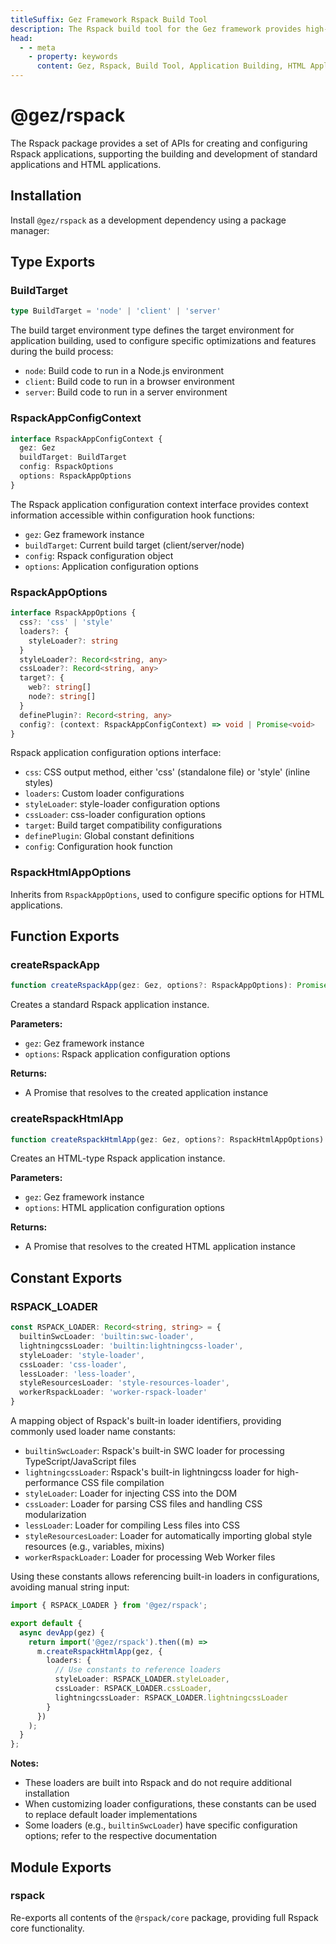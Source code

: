 ```yaml
---
titleSuffix: Gez Framework Rspack Build Tool
description: The Rspack build tool for the Gez framework provides high-performance application building capabilities, supporting the development and building of standard applications and HTML applications, with built-in multiple resource processors and optimization configurations.
head:
  - - meta
    - property: keywords
      content: Gez, Rspack, Build Tool, Application Building, HTML Application, TypeScript, CSS, Resource Processing, Performance Optimization
---
```



# @gez/rspack

The Rspack package provides a set of APIs for creating and configuring Rspack applications, supporting the building and development of standard applications and HTML applications.

## Installation

Install `@gez/rspack` as a development dependency using a package manager:

<PackageManagerTabs command="install @gez/rspack -D" />

## Type Exports

### BuildTarget

```ts
type BuildTarget = 'node' | 'client' | 'server'
```

The build target environment type defines the target environment for application building, used to configure specific optimizations and features during the build process:
- `node`: Build code to run in a Node.js environment
- `client`: Build code to run in a browser environment
- `server`: Build code to run in a server environment

### RspackAppConfigContext

```ts
interface RspackAppConfigContext {
  gez: Gez
  buildTarget: BuildTarget
  config: RspackOptions
  options: RspackAppOptions
}
```

The Rspack application configuration context interface provides context information accessible within configuration hook functions:
- `gez`: Gez framework instance
- `buildTarget`: Current build target (client/server/node)
- `config`: Rspack configuration object
- `options`: Application configuration options

### RspackAppOptions

```ts
interface RspackAppOptions {
  css?: 'css' | 'style'
  loaders?: {
    styleLoader?: string
  }
  styleLoader?: Record<string, any>
  cssLoader?: Record<string, any>
  target?: {
    web?: string[]
    node?: string[]
  }
  definePlugin?: Record<string, any>
  config?: (context: RspackAppConfigContext) => void | Promise<void>
}
```

Rspack application configuration options interface:
- `css`: CSS output method, either 'css' (standalone file) or 'style' (inline styles)
- `loaders`: Custom loader configurations
- `styleLoader`: style-loader configuration options
- `cssLoader`: css-loader configuration options
- `target`: Build target compatibility configurations
- `definePlugin`: Global constant definitions
- `config`: Configuration hook function

### RspackHtmlAppOptions

Inherits from `RspackAppOptions`, used to configure specific options for HTML applications.

## Function Exports

### createRspackApp

```ts
function createRspackApp(gez: Gez, options?: RspackAppOptions): Promise<App>
```

Creates a standard Rspack application instance.

**Parameters:**
- `gez`: Gez framework instance
- `options`: Rspack application configuration options

**Returns:**
- A Promise that resolves to the created application instance

### createRspackHtmlApp

```ts
function createRspackHtmlApp(gez: Gez, options?: RspackHtmlAppOptions): Promise<App>
```

Creates an HTML-type Rspack application instance.

**Parameters:**
- `gez`: Gez framework instance
- `options`: HTML application configuration options

**Returns:**
- A Promise that resolves to the created HTML application instance

## Constant Exports
### RSPACK_LOADER

```ts
const RSPACK_LOADER: Record<string, string> = {
  builtinSwcLoader: 'builtin:swc-loader',
  lightningcssLoader: 'builtin:lightningcss-loader',
  styleLoader: 'style-loader',
  cssLoader: 'css-loader',
  lessLoader: 'less-loader',
  styleResourcesLoader: 'style-resources-loader',
  workerRspackLoader: 'worker-rspack-loader'
}
```

A mapping object of Rspack's built-in loader identifiers, providing commonly used loader name constants:

- `builtinSwcLoader`: Rspack's built-in SWC loader for processing TypeScript/JavaScript files
- `lightningcssLoader`: Rspack's built-in lightningcss loader for high-performance CSS file compilation
- `styleLoader`: Loader for injecting CSS into the DOM
- `cssLoader`: Loader for parsing CSS files and handling CSS modularization
- `lessLoader`: Loader for compiling Less files into CSS
- `styleResourcesLoader`: Loader for automatically importing global style resources (e.g., variables, mixins)
- `workerRspackLoader`: Loader for processing Web Worker files

Using these constants allows referencing built-in loaders in configurations, avoiding manual string input:

```ts title="src/entry.node.ts"
import { RSPACK_LOADER } from '@gez/rspack';

export default {
  async devApp(gez) {
    return import('@gez/rspack').then((m) =>
      m.createRspackHtmlApp(gez, {
        loaders: {
          // Use constants to reference loaders
          styleLoader: RSPACK_LOADER.styleLoader,
          cssLoader: RSPACK_LOADER.cssLoader,
          lightningcssLoader: RSPACK_LOADER.lightningcssLoader
        }
      })
    );
  }
};
```

**Notes:**
- These loaders are built into Rspack and do not require additional installation
- When customizing loader configurations, these constants can be used to replace default loader implementations
- Some loaders (e.g., `builtinSwcLoader`) have specific configuration options; refer to the respective documentation

## Module Exports

### rspack

Re-exports all contents of the `@rspack/core` package, providing full Rspack core functionality.